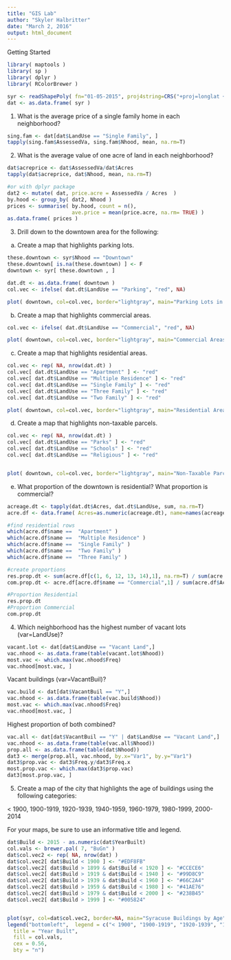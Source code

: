 ---
title: "GIS Lab"
author: "Skyler Halbritter"
date: "March 2, 2016"
output: html_document
---


Getting Started
```{r}
library( maptools )
library( sp )
library( dplyr )
library( RColorBrewer )

syr <- readShapePoly( fn="01-05-2015", proj4string=CRS("+proj=longlat +datum=WGS84") )
dat <- as.data.frame( syr )
```

1.	What is the average price of a single family home in each neighborhood?
```{r}
sing.fam <- dat[dat$LandUse == "Single Family", ]
tapply(sing.fam$AssessedVa, sing.fam$Nhood, mean, na.rm=T)
```

2.	What is the average value of one acre of land in each neighborhood?
```{r}
dat$acreprice <- dat$AssessedVa/dat$Acres
tapply(dat$acreprice, dat$Nhood, mean, na.rm=T)

#or with dplyr package
dat2 <- mutate( dat, price.acre = AssessedVa / Acres  )
by.hood <- group_by( dat2, Nhood )
prices <- summarise( by.hood, count = n(),
                     ave.price = mean(price.acre, na.rm= TRUE) )
as.data.frame( prices ) 

```

3.	Drill down to the downtown area for the following:
a.	Create a map that highlights parking lots.
```{r}
these.downtown <- syr$Nhood == "Downtown"
these.downtown[ is.na(these.downtown) ] <- F
downtown <- syr[ these.downtown , ]

dat.dt <- as.data.frame( downtown )
col.vec <- ifelse( dat.dt$LandUse == "Parking", "red", NA)

plot( downtown, col=col.vec, border="lightgray", main="Parking Lots in Downtown Syracuse")

```

b.	Create a map that highlights commercial areas.
```{r}
col.vec <- ifelse( dat.dt$LandUse == "Commercial", "red", NA)

plot( downtown, col=col.vec, border="lightgray", main="Commercial Areas in Downtown Syracuse")
```

c.	Create a map that highlights residential areas.
```{r}
col.vec <- rep( NA, nrow(dat.dt) )
col.vec[ dat.dt$LandUse == "Apartment" ] <- "red"
col.vec[ dat.dt$LandUse == "Multiple Residence" ] <- "red"
col.vec[ dat.dt$LandUse == "Single Family" ] <- "red"
col.vec[ dat.dt$LandUse == "Three Family" ] <- "red"
col.vec[ dat.dt$LandUse == "Two Family" ] <- "red"

plot( downtown, col=col.vec, border="lightgray", main="Residential Areas in Downtown Syracuse")
```

d.	Create a map that highlights non-taxable parcels.
```{r}
col.vec <- rep( NA, nrow(dat.dt) )
col.vec[ dat.dt$LandUse == "Parks" ] <- "red"
col.vec[ dat.dt$LandUse == "Schools" ] <- "red"
col.vec[ dat.dt$LandUse == "Religious" ] <- "red"


plot( downtown, col=col.vec, border="lightgray", main="Non-Taxable Parcels in Downtown Syracuse")

```

e.	What proportion of the downtown is residential? What proportion is commercial?
```{r}
acreage.dt <- tapply(dat.dt$Acres, dat.dt$LandUse, sum, na.rm=T)
acre.df <- data.frame( Acres=as.numeric(acreage.dt), name=names(acreage.dt), stringsAsFactors=F )

#find residential rows
which(acre.df$name ==  "Apartment" )
which(acre.df$name ==  "Multiple Residence" )
which(acre.df$name ==  "Single Family" )
which(acre.df$name ==  "Two Family" )
which(acre.df$name ==  "Three Family" )

#create proportions
res.prop.dt <- sum(acre.df[c(1, 6, 12, 13, 14),1], na.rm=T) / sum(acre.df$Acres, na.rm=T)
com.prop.dt <- acre.df[acre.df$name == "Commercial",1] / sum(acre.df$Acres, na.rm=T)

#Proportion Residential
res.prop.dt
#Proportion Commercial
com.prop.dt

```

4.	Which neighborhood has the highest number of vacant lots (var=LandUse)?
```{r}
vacant.lot <- dat[dat$LandUse == "Vacant Land",]
vac.nhood <- as.data.frame(table(vacant.lot$Nhood))
most.vac <- which.max(vac.nhood$Freq)
vac.nhood[most.vac, ]

```

Vacant buildings (var=VacantBuil)?
```{r}
vac.build <- dat[dat$VacantBuil == "Y",]
vac.nhood <- as.data.frame(table(vac.build$Nhood))
most.vac <- which.max(vac.nhood$Freq)
vac.nhood[most.vac, ]

```

Highest proportion of both combined?
```{r}
vac.all <- dat[dat$VacantBuil == "Y" | dat$LandUse == "Vacant Land",]
vac.nhood <- as.data.frame(table(vac.all$Nhood))
prop.all <- as.data.frame(table(dat$Nhood))
dat3 <- merge(prop.all, vac.nhood, by.x="Var1", by.y="Var1")
dat3$prop.vac <- dat3$Freq.y/dat3$Freq.x
most.prop.vac <- which.max(dat3$prop.vac)
dat3[most.prop.vac, ]

```

5.	Create a map of the city that highlights the age of buildings using the following categories:

< 1900, 1900-1919, 1920-1939, 1940-1959, 1960-1979, 1980-1999,  2000-2014

For your maps, be sure to use an informative title and legend. 


```{r}
dat$Build <- 2015 - as.numeric(dat$YearBuilt)
col.vals <- brewer.pal( 7, "BuGn" )
dat$col.vec2 <- rep( NA, nrow(dat) )
dat$col.vec2[ dat$Build < 1900 ] <- "#EDF8FB"
dat$col.vec2[ dat$Build > 1899 & dat$Build < 1920 ] <- "#CCECE6"
dat$col.vec2[ dat$Build > 1919 & dat$Build < 1940 ] <- "#99D8C9"
dat$col.vec2[ dat$Build > 1939 & dat$Build < 1960 ] <- "#66C2A4"
dat$col.vec2[ dat$Build > 1959 & dat$Build < 1980 ] <- "#41AE76"
dat$col.vec2[ dat$Build > 1979 & dat$Build < 2000 ] <- "#238B45"
dat$col.vec2[ dat$Build > 1999 ] <- "#005824"


plot(syr, col=dat$col.vec2, border=NA, main="Syracuse Buildings by Age")
legend("bottomleft",  legend = c("< 1900", "1900-1919", "1920-1939", "1940-1959", "1960-1979", "1980-1999", "2000-2014"), 
  title = "Year Built",
  fill = col.vals,
  cex = 0.56,
  bty = "n") 
```


